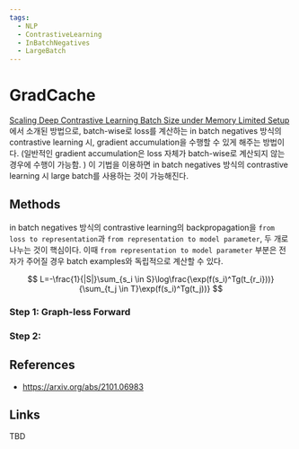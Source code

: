 ```yaml
---
tags:
  - NLP
  - ContrastiveLearning
  - InBatchNegatives
  - LargeBatch
---
```



# GradCache
[Scaling Deep Contrastive Learning Batch Size under Memory Limited Setup](https://arxiv.org/abs/2101.06983)에서 소개된 방법으로, batch-wise로 loss를 계산하는 in batch negatives 방식의 contrastive learning 시, gradient accumulation을 수행할 수 있게 해주는 방법이다. (일반적인 gradient accumulation은 loss 자체가 batch-wise로 계산되지 않는 경우에 수행이 가능함. ) 이 기법을 이용하면 in batch negatives 방식의 contrastive learning 시 large batch를 사용하는 것이 가능해진다.

## Methods
in batch negatives 방식의 contrastive learning의 backpropagation을 `from loss to representation`과 `from representation to model parameter`, 두 개로 나누는 것이 핵심이다. 이때 `from representation to model parameter` 부분은 전자가 주어질 경우 batch examples와 독립적으로 계산할 수 있다.

$$
L=-\frac{1}{|S|}\sum_{s_i \in S}\log\frac{\exp(f(s_i)^Tg(t_{r_i}))}{\sum_{t_j \in T}\exp(f(s_i)^Tg(t_j))}
$$

### Step 1: Graph-less Forward

### Step 2: 

## References
- https://arxiv.org/abs/2101.06983

## Links
TBD
